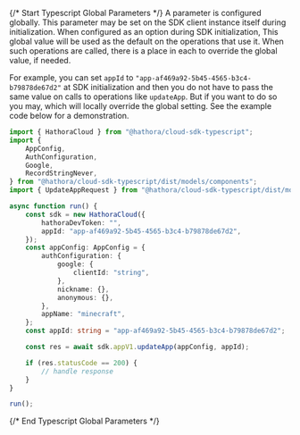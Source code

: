 {/* Start Typescript Global Parameters */}
A parameter is configured globally. This parameter may be set on the SDK client instance itself during initialization. When configured as an option during SDK initialization, This global value will be used as the default on the operations that use it. When such operations are called, there is a place in each to override the global value, if needed.

For example, you can set `appId` to `"app-af469a92-5b45-4565-b3c4-b79878de67d2"` at SDK initialization and then you do not have to pass the same value on calls to operations like `updateApp`. But if you want to do so you may, which will locally override the global setting. See the example code below for a demonstration.




```typescript
import { HathoraCloud } from "@hathora/cloud-sdk-typescript";
import {
    AppConfig,
    AuthConfiguration,
    Google,
    RecordStringNever,
} from "@hathora/cloud-sdk-typescript/dist/models/components";
import { UpdateAppRequest } from "@hathora/cloud-sdk-typescript/dist/models/operations";

async function run() {
    const sdk = new HathoraCloud({
        hathoraDevToken: "",
        appId: "app-af469a92-5b45-4565-b3c4-b79878de67d2",
    });
    const appConfig: AppConfig = {
        authConfiguration: {
            google: {
                clientId: "string",
            },
            nickname: {},
            anonymous: {},
        },
        appName: "minecraft",
    };
    const appId: string = "app-af469a92-5b45-4565-b3c4-b79878de67d2";

    const res = await sdk.appV1.updateApp(appConfig, appId);

    if (res.statusCode == 200) {
        // handle response
    }
}

run();

```
{/* End Typescript Global Parameters */}
